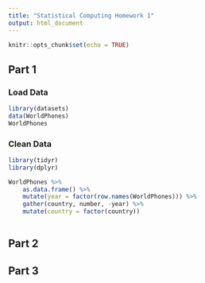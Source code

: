```yaml
---
title: "Statistical Computing Homework 1"
output: html_document
---
```


```r
knitr::opts_chunk$set(echo = TRUE)
```

## Part 1

### Load Data
```r
library(datasets)
data(WorldPhones)
WorldPhones
```

### Clean Data
```r
library(tidyr)
library(dplyr)

WorldPhones %>%
    as.data.frame() %>%
    mutate(year = factor(row.names(WorldPhones))) %>%
    gather(country, number, -year) %>%
    mutate(country = factor(country))
    
```

## Part 2


## Part 3